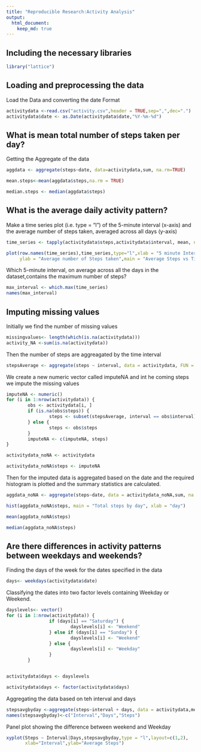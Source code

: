 ```yaml
---
title: "Reproducible Research:Activity Analysis"
output: 
  html_document:
    keep_md: true
---
```


## Including the necessary libraries
```r
library("lattice")
```

## Loading and preprocessing the data

Load the Data and converting the date Format
```r
activitydata <-read.csv("activity.csv",header = TRUE,sep=",",dec=".")
activitydata$date <- as.Date(activitydata$date,"%Y-%m-%d")
```

## What is mean total number of steps taken per day?

Getting the Aggregate of the data
```r
aggdata <- aggregate(steps~date, data=activitydata,sum, na.rm=TRUE)

mean.steps<-mean(aggdata$steps,na.rm = TRUE)

median.steps <- median(aggdata$steps)

```

## What is the average daily activity pattern?

Make a time series plot (i.e. type = "l") of the 5-minute interval (x-axis) and the average number of steps taken, averaged across all days (y-axis)
```r
time_series <- tapply(activitydata$steps,activitydata$interval, mean, na.rm = TRUE)

plot(row.names(time_series),time_series,type="l",xlab = "5 minute Intervals",
     ylab = "Average number of Steps taken",main = "Average Steps vs Time Interval")
```

Which 5-minute interval, on average across all the days in the dataset,contains the maximum number of steps?
```r
max_interval <- which.max(time_series)
names(max_interval)
```

## Imputing missing values

Initially we find the number of missing values
```r
missingvalues<- length(which(is.na(activitydata)))
activity_NA <-sum(is.na(activitydata))
```

Then the number of steps are aggreagated by the time interval
```r
stepsAverage <- aggregate(steps ~ interval, data = activitydata, FUN = mean)
```

We create a new numeric vector called imputeNA and int he coming steps we 
impute the missing values
```r
imputeNA <- numeric()
for (i in 1:nrow(activitydata)) {
        obs <- activitydata[i, ]
        if (is.na(obs$steps)) {
                steps <- subset(stepsAverage, interval == obs$interval)$steps
        } else {
                steps <- obs$steps
        }
        imputeNA <- c(imputeNA, steps)
}

activitydata_noNA <- activitydata

activitydata_noNA$steps <- imputeNA
```

Then for the imputed data is aggregated based on the date and the required histogram is plotted and the summary statistics are calculated.
```r
aggdata_noNA <- aggregate(steps~date, data = activitydata_noNA,sum, na.rm=TRUE)

hist(aggdata_noNA$steps, main = "Total steps by day", xlab = "day")

mean(aggdata_noNA$steps)

median(aggdata_noNA$steps)

```

## Are there differences in activity patterns between weekdays and weekends?

Finding the days of the week for the dates specified in the  data
```r

days<- weekdays(activitydata$date)
```

Classifying the dates into two factor levels containing Weekday or Weekend.
```r
dayslevels<- vector()
for (i in 1:nrow(activitydata)) {
                if (days[i] == "Saturday") {
                        dayslevels[i] <- "Weekend"
                } else if (days[i] == "Sunday") {
                        dayslevels[i] <- "Weekend"
                } else {
                        dayslevels[i] <- "Weekday"
                }
        }


activitydata$days <- dayslevels

activitydata$days <- factor(activitydata$days)
```

Aggregating the data based on teh interval and days 
```r
stepsavgbyday <-aggregate(steps~interval + days, data = activitydata,mean)
names(stepsavgbyday)<-c("Interval","Days","Steps")
```

Panel plot showing the difference between weekend and Weekday
```r
xyplot(Steps ~ Interval|Days,stepsavgbyday,type = "l",layout=c(1,2),
       xlab="Interval",ylab="Average Steps")

```